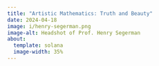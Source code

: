 ```yaml
---
title: "Artistic Mathematics: Truth and Beauty"
date: 2024-04-18
image: i/henry-segerman.png
image-alt: Headshot of Prof. Henry Segerman
about:
  template: solana
  image-width: 35%
---
```


<br>
